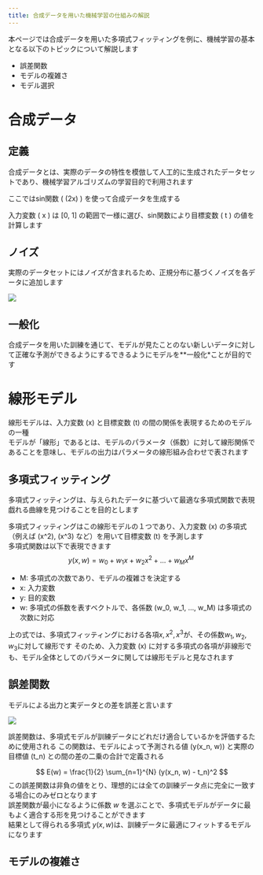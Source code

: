 ```yaml
---
title: 合成データを用いた機械学習の仕組みの解説
---
```


本ページでは合成データを用いた多項式フィッティングを例に、機械学習の基本となる以下のトピックについて解説します

- 誤差関数
- モデルの複雑さ
- モデル選択

# 合成データ

## 定義
合成データとは、実際のデータの特性を模倣して人工的に生成されたデータセットであり、機械学習アルゴリズムの学習目的で利用されます  

ここではsin関数 \( \sin(2\pi x) \) を使って合成データを生成する  

入力変数 \( x \) は [0, 1] の範囲で一様に選び、sin関数により目標変数 \( t \) の値を計算します

## ノイズ
実際のデータセットにはノイズが含まれるため、正規分布に基づくノイズを各データに追加します

![](img/Figure_4.png)

## 一般化
合成データを用いた訓練を通じて、モデルが見たことのない新しいデータに対して正確な予測ができるようにするできるようにモデルを**一般化*ことが目的です  

# 線形モデル

線形モデルは、入力変数 \(x\) と目標変数 \(t\) の間の関係を表現するためのモデルの一種  
モデルが「線形」であるとは、モデルのパラメータ（係数）に対して線形関係であることを意味し、モデルの出力はパラメータの線形組み合わせで表されます


## 多項式フィッティング
多項式フィッティングは、与えられたデータに基づいて最適な多項式関数で表現戯れる曲線を見つけることを目的とします  

多項式フィッティングはこの線形モデルの１つであり、入力変数 \(x\) の多項式（例えば \(x^2\), \(x^3\) など）を用いて目標変数 \(t\) を予測します  
多項式関数は以下で表現できます
$$ y(x, w) = w_0 + w_1x + w_2x^2 + \ldots + w_Mx^M \ $$

- M: 多項式の次数であり、モデルの複雑さを決定する 
- x: 入力変数
- y: 目的変数
- w: 多項式の係数を表すベクトルで、各係数 \(w_0, w_1, ..., w_M\) は多項式の次数に対応

上の式では、多項式フィッティングにおける各項$x,x^2, x^3$が、その係数$w_1, w_2, w_3$に対して線形です
そのため、入力変数 \(x\) に対する多項式の各項が非線形でも、モデル全体としてのパラメータに関しては線形モデルと見なされます

## 誤差関数

モデルによる出力と実データとの差を誤差と言います

![](img/Figure_5.png)

誤差関数は、多項式モデルが訓練データにどれだけ適合しているかを評価するために使用される
この関数は、モデルによって予測される値 \(y(x_n, w)\) と実際の目標値 \(t_n\) との間の差の二乗の合計で定義される

$$
E(w) = \frac{1}{2} \sum_{n=1}^{N} (y(x_n, w) - t_n)^2
$$
この誤差関数は非負の値をとり、理想的には全ての訓練データ点に完全に一致する場合にのみゼロとなります  
誤差関数が最小になるように係数 $w$ を選ぶことで、多項式モデルがデータに最もよく適合する形を見つけることができます  
結果として得られる多項式 $y(x, w)$は、訓練データに最適にフィットするモデルになります

## モデルの複雑さ
